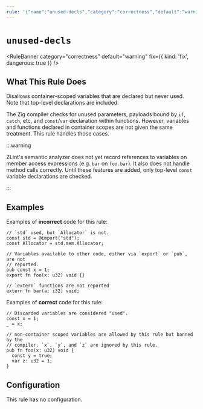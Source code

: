 ```yaml
---
rule: '{"name":"unused-decls","category":"correctness","default":"warning","fix":{"kind":"fix","dangerous":true}}'
---
```


# `unused-decls`

<RuleBanner category="correctness" default="warning" fix={{ kind: 'fix', dangerous: true }} />

## What This Rule Does

Disallows container-scoped variables that are declared but never used. Note
that top-level declarations are included.

The Zig compiler checks for unused parameters, payloads bound by `if`,
`catch`, etc, and `const`/`var` declaration within functions. However,
variables and functions declared in container scopes are not given the same
treatment. This rule handles those cases.

:::warning

ZLint's semantic analyzer does not yet record references to variables on
member access expressions (e.g. `bar` on `foo.bar`). It also does not
handle method calls correctly. Until these features are added, only
top-level `const` variable declarations are checked.

:::

## Examples

Examples of **incorrect** code for this rule:

```zig
// `std` used, but `Allocator` is not.
const std = @import("std");
const Allocator = std.mem.Allocator;

// Variables available to other code, either via `export` or `pub`, are not
// reported.
pub const x = 1;
export fn foo(x: u32) void {}

// `extern` functions are not reported
extern fn bar(a: i32) void;
```

Examples of **correct** code for this rule:

```zig
// Discarded variables are considered "used".
const x = 1;
_ = x;

// non-container scoped variables are allowed by this rule but banned by the
// compiler. `x`, `y`, and `z` are ignored by this rule.
pub fn foo(x: u32) void {
  const y = true;
  var z: u32 = 1;
}
```

## Configuration

This rule has no configuration.
